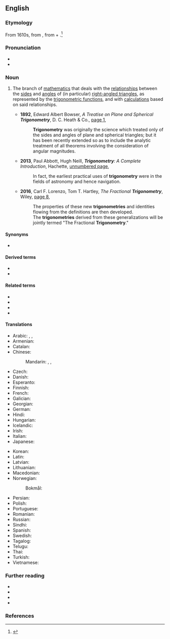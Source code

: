 ==English==
{{wikipedia}}

===Etymology===
{{PIE word|en|tréyes}}
From 1610s, from {{etyl|NL.|en}} {{m|la|trigōnometria}}, from {{der|en|grc|τρίγωνον||triangle}} + {{m|grc|μέτρον||measure}}.<ref>{{EtymOnLine}}</ref>

===Pronunciation===
* {{IPA|en|/ˌtɹɪɡəˈnɒmətɹi/}}
* {{audio|en|LL-Q1860 (eng)-Vealhurl-trigonometry.wav|Audio (Southern England)}}

===Noun===
{{en-noun|~}}

# {{lb|en|geometry|analysis}} The branch of [[mathematics]] that deals with the [[relationship]]s between the [[side]]s and [[angle]]s of (in particular) [[right-angled triangle]]s, as represented by the [[trigonometric function]]s, and with [[calculation]]s based on said relationships.
#: {{ux|en|'''Trigonometry''' emerged in the Hellenistic world during the 3rd century BCE from applications of geometry to astronomy; the Greeks focused on the calculation of [[chord]]s, while mathematicians in India created the earliest known tables of values for [[trigonometric function]]s such as [[sine]].}}
#: {{ux|en|Historically, '''trigonometry''' has been applied in areas such as [[geodesy]], [[surveying]], [[celestial mechanics]] and [[navigation]].}}
#* '''1892''', Edward Albert Bowser, ''A Treatise on Plane and Spherical '''Trigonometry''''', D. C. Heath & Co., [https://books.google.com.au/books?id=9MlHAAAAIAAJ&pg=PA1&dq=%22trigonometry%22%7C%22trigonometries%22&hl=en&newbks=1&newbks_redir=0&sa=X&ved=2ahUKEwjHp-3-nr7uAhWewjgGHSmtBvcQ6AEwKXoECE0QAg#v=onepage&q=%22trigonometry%22%7C%22trigonometries%22&f=false page 1],
#*: '''Trigonometry''' was originally the science which treated only of the sides and angles of plane and spherical triangles; but it has been recently extended so as to include the analytic treatment of all theorems involving the consideration of angular magnitudes.
#* '''2013''', Paul Abbott, Hugh Neill, '''''Trigonometry''': A Complete Introduction'', Hachette, [https://books.google.com.au/books?id=qcGex5aKvF0C&pg=PP8&dq=%22trigonometry%22%7C%22trigonometries%22&hl=en&newbks=1&newbks_redir=0&sa=X&ved=2ahUKEwjHp-3-nr7uAhWewjgGHSmtBvcQ6AEwHHoECD8QAg#v=onepage&q=%22trigonometry%22%7C%22trigonometries%22&f=false unnumbered page],
#*: In fact, the earliest practical uses of '''trigonometry''' were in the fields of astronomy and hence navigation.
#* '''2016''', Carl F. Lorenzo, Tom T. Hartley, ''The Fractional '''Trigonometry''''', Wiley, [https://books.google.com.au/books?id=BftNDQAAQBAJ&pg=PA8&dq=%22trigonometry%22%7C%22trigonometries%22&hl=en&newbks=1&newbks_redir=0&sa=X&ved=2ahUKEwjHp-3-nr7uAhWewjgGHSmtBvcQ6AEwD3oECCQQAg#v=onepage&q=%22trigonometry%22%7C%22trigonometries%22&f=false page 8],
#*: The properties of these new '''trigonometries''' and identities flowing from the definitions are then developed.
#*: The '''trigonometries''' derived from these generalizations will be jointly termed "The Fractional '''Trigonometry'''."

====Synonyms====
* {{sense|branch of mathematics}} {{l|en|trig}} {{qualifier|informal|abbreviation}}

====Derived terms====
* {{l|en|plane trigonometry}}
* {{l|en|spherical trigonometry}}

====Related terms====
* {{l|en|geometry}}
* {{l|en|trigon}}
* {{l|en|trigonometric}}
* {{l|en|trigonometrist}}

====Translations====
{{trans-top|branch of mathematics}}
* Arabic: {{t|ar|عِلْم اَلْمُثَلَثَات|m}}, {{t|ar|عِلْم حِسَاب اَلْمُثَلَثَات|m}}, {{t|ar|حِسَاب اَلْمُثَلَثَات|m}}
* Armenian: {{t+|hy|եռանկյունաչափություն}}
* Catalan: {{t|ca|trigonometria|f}}
* Chinese:
*: Mandarin: {{t+|cmn|三角法|tr=sānjiǎofǎ}}, {{t+|cmn|三角學}}, {{t+|cmn|三角学|tr=sānjiǎoxué}}
* Czech: {{t+|cs|trigonometrie|f}}
* Danish: {{t|da|trigonometri|c}}
* Esperanto: {{t|eo|trigonometrio}}
* Finnish: {{t+|fi|trigonometria}}
* French: {{t+|fr|trigonométrie|f}}
* Galician: {{t+|gl|trigonometría|f}}
* Georgian: {{t|ka|ტრიგონომეტრია}}
* German: {{t+|de|Trigonometrie|f}}
* Hindi: {{t+|hi|त्रिकोणमिति|f}}
* Hungarian: {{t+|hu|trigonometria}}
* Icelandic: {{t|is|hornafræði|f}}
* Irish: {{t|ga|triantánacht}}
* Italian: {{t+|it|trigonometria|f}}
* Japanese: {{t+|ja|三角法|tr=さんかくほう, sankakuhō}}
{{trans-mid}}
* Korean: {{t+|ko|삼각법(三角法)}}
* Latin: {{t|la|trigonometria|f}}
* Latvian: {{t|lv|trigonometrija|f}}
* Lithuanian: {{t|lt|trigonometrija|f}}
* Macedonian: {{t|mk|тригономе́трија|f}}
* Norwegian:
*: Bokmål: {{t+|nb|trigonometri|m}}
* Persian: {{t+|fa|مثلثات|tr=mosalasat}}
* Polish: {{t+|pl|trygonometria|f}}
* Portuguese: {{t+|pt|trigonometria|f}}
* Romanian: {{t+|ro|trigonometrie|f}}
* Russian: {{t+|ru|тригономе́трия|f}}
* Sindhi: {{t+|sd|ٽِڪُنڊپيمائِش|f}}
* Spanish: {{t+|es|trigonometría|f}}
* Swedish: {{t+|sv|trigonometri|c}}
* Tagalog: {{t|tl|tatsihaan}}
* Telugu: {{t+|te|త్రికోణమితి}}
* Thai: {{t|th|ตรีโกณมิติ}}
* Turkish: {{t+|tr|trigonometri}}
* Vietnamese: {{t|vi|lượng giác học}}
{{trans-bottom}}

===Further reading===
* {{pedialite|Trigonometric functions}}
* {{pedialite|Trigonometric tables}}
* {{pedialite|Pythagorean trigonometric identity}}
* {{pedialite|List of trigonometric identities}}

===References===
<references />